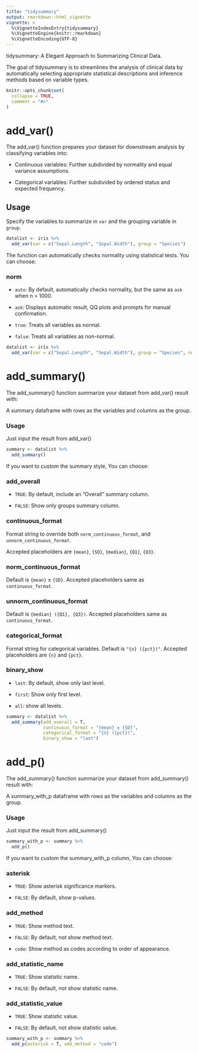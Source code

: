 ```yaml
---
title: "tidysummary"
output: rmarkdown::html_vignette
vignette: >
  %\VignetteIndexEntry{tidysummary}
  %\VignetteEngine{knitr::rmarkdown}
  %\VignetteEncoding{UTF-8}
---
```


tidysummary: A Elegant Approach to Summarizing Clinical Data.

The goal of tidysummary is to streamlines the analysis of clinical data by automatically selecting appropriate statistical descriptions and inference methods based on variable types.

```r
knitr::opts_chunk$set(
  collapse = TRUE,
  comment = "#>"
)
```

# add_var()

The add_var() function prepares your dataset for downstream analysis by classifying variables into:

-   Continuous variables: Further subdivided by normality and equal variance assumptions.

-   Categorical variables: Further subdivided by ordered status and expected frequency.

## Usage

Specify the variables to summarize in `var` and the grouping variable in `group`.

``` r
datalist <- iris %>%
  add_var(var = c("Sepal.Length", "Sepal.Width"), group = "Species")
```

The function can automatically checks normality using statistical tests. You can choose:

### norm

-   `auto`: By default, automatically checks normality, but the same as `ask` when n \> 1000.

-   `ask`: Displays automatic result, QQ plots and prompts for manual confirmation.

-   `true`: Treats all variables as normal.

-   `false`: Treats all variables as non-normal.

``` r
datalist <- iris %>%
  add_var(var = c("Sepal.Length", "Sepal.Width"), group = "Species", norm = "ask")
```

# add_summary()

The add_summary() function summarize your dataset from add_var() result with:

A summary dataframe with rows as the variables and columns as the group.

### Usage

Just input the result from add_var()

``` r
summary <- datalist %>%
  add_summary()
```

If you want to custom the summary style, You can choose:

### add_overall

-   `TRUE`: By default, include an "Overall" summary column.

-   `FALSE`: Show only groups summary column.

### continuous_format

Format string to override both `norm_continuous_format`, and `unnorm_continuous_format`.

Accepted placeholders are `{mean}`, `{SD}`, `{median}`, `{Q1}`, `{Q3}`.

### norm_continuous_format

Default is `{mean}` ± `{SD}`. Accepted placeholders same as `continuous_format`.

### unnorm_continuous_format

Default is `{median} ({Q1}, {Q3})`. Accepted placeholders same as `continuous_format`.

### categorical_format

Format string for categorical variables. Default is `"{n} ({pct})"`. Accepted placeholders are `{n}` and `{pct}`.

### binary_show

-   `last`: By default, show only last level.

-   `first`: Show only first level.

-   `all`: show all levels.

``` r
summary <- datalist %>%
  add_summary(add_overall = T,
              continuous_format = "{mean} ± {SD}",
              categorical_format = "{n} ({pct})",
              binary_show = "last")
```

# add_p()

The add_summary() function summarize your dataset from add_summary() result with:

A summary_with_p dataframe with rows as the variables and columns as the group.

### Usage

Just input the result from add_summary()

``` r
summary_with_p <- summary %>%
  add_p()
```

If you want to custom the summary_with_p column, You can choose:

### asterisk

-   `TRUE`: Show asterisk significance markers.

-   `FALSE`: By default, show p-values.

### add_method

-   `TRUE`: Show method text.

-   `FALSE`: By default, not show method text.

-   `code`: Show method as codes according to order of appearance.

### add_statistic_name

-   `TRUE`: Show statistic name.

-   `FALSE`: By default, not show statistic name.

### add_statistic_value

-   `TRUE`: Show statistic value.

-   `FALSE`: By default, not show statistic value.

``` r
summary_with_p <- summary %>%
  add_p(asterisk = T, add_method = "code")
```
